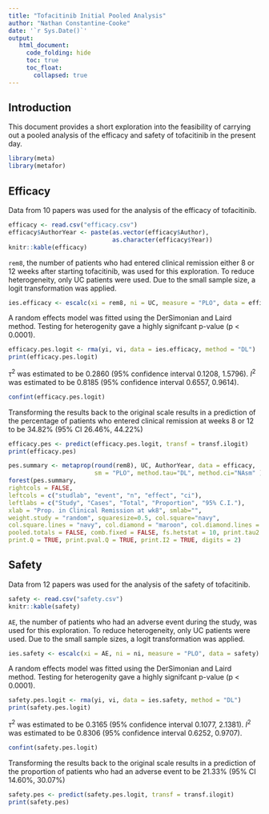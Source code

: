 ```yaml
---
title: "Tofacitinib Initial Pooled Analysis"
author: "Nathan Constantine-Cooke"
date: '`r Sys.Date()`'
output:
   html_document:
     code_folding: hide
     toc: true
     toc_float:
       collapsed: true
---
```


## Introduction

This document provides a short exploration into the feasibility of carrying out
a pooled analysis of the efficacy and safety of tofacitinib in the present day.

```r
library(meta)
library(metafor)
```

## Efficacy

Data from 10 papers was used for the analysis of the efficacy of tofacitinib. 

```r
efficacy <- read.csv("efficacy.csv")
efficacy$AuthorYear <- paste(as.vector(efficacy$Author),
                             as.character(efficacy$Year))
knitr::kable(efficacy)
```

``rem8``, the number of patients who had entered clinical remission either 8 or
12 weeks after starting tofacitinib, was used for this exploration. To reduce
heterogeneity, only UC patients were used. Due to the small sample size, a
logit transformation was applied. 

```r
ies.efficacy <- escalc(xi = rem8, ni = UC, measure = "PLO", data = efficacy)
```

A random effects model was fitted using the DerSimonian and Laird method.
Testing for heterogenity gave a highly signifcant p-value (p < 0.0001).

```r
efficacy.pes.logit <- rma(yi, vi, data = ies.efficacy, method = "DL")
print(efficacy.pes.logit)
```

$\tau^2$ was estimated to be 0.2860 (95% confidence interval 0.1208, 1.5796).
$I^2$ was estimated to be 0.8185 (95% confidence interval 0.6557, 0.9614). 

```r
confint(efficacy.pes.logit)
```

Transforming the results back to the original scale results in a prediction of
the percentage of patients who entered clinical remission at weeks 8 or 12 to be
34.82% (95% CI 26.46%, 44.22%)

```r
efficacy.pes <- predict(efficacy.pes.logit, transf = transf.ilogit)
print(efficacy.pes)
```

```r
pes.summary <- metaprop(round(rem8), UC, AuthorYear, data = efficacy,
                        sm = "PLO", method.tau="DL", method.ci="NAsm" )
forest(pes.summary,
rightcols = FALSE,
leftcols = c("studlab", "event", "n", "effect", "ci"),
leftlabs = c("Study", "Cases", "Total", "Proportion", "95% C.I."),
xlab = "Prop. in Clinical Remission at wk8", smlab="",
weight.study = "random", squaresize=0.5, col.square="navy",
col.square.lines = "navy", col.diamond = "maroon", col.diamond.lines = "maroon",
pooled.totals = FALSE, comb.fixed = FALSE, fs.hetstat = 10, print.tau2 = TRUE,
print.Q = TRUE, print.pval.Q = TRUE, print.I2 = TRUE, digits = 2)
```

## Safety

Data from 12 papers was used for the analysis of the safety of tofacitinib.

```r
safety <- read.csv("safety.csv")
knitr::kable(safety)
```

``AE``, the number of patients who had an adverse event during the study, was 
used for this exploration. To reduce heterogeneity, only UC patients were used.
Due to the small sample sizes, a logit transformation was applied. 

```r
ies.safety <- escalc(xi = AE, ni = ni, measure = "PLO", data = safety)
```

A random effects model was fitted using the DerSimonian and Laird method.
Testing for heterogenity gave a highly signifcant p-value (p < 0.0001).

```r
safety.pes.logit <- rma(yi, vi, data = ies.safety, method = "DL")
print(safety.pes.logit)
```

$\tau^2$ was estimated to be 0.3165 (95% confidence interval 0.1077, 2.1381).
$I^2$ was estimated to be 0.8306 (95% confidence interval 0.6252, 0.9707). 

```r
confint(safety.pes.logit)
```

Transforming the results back to the original scale results in a prediction of
the proportion of patients who had an adverse event to be 21.33% (95% CI 14.60%,
30.07%)

```r
safety.pes <- predict(safety.pes.logit, transf = transf.ilogit)
print(safety.pes)
```